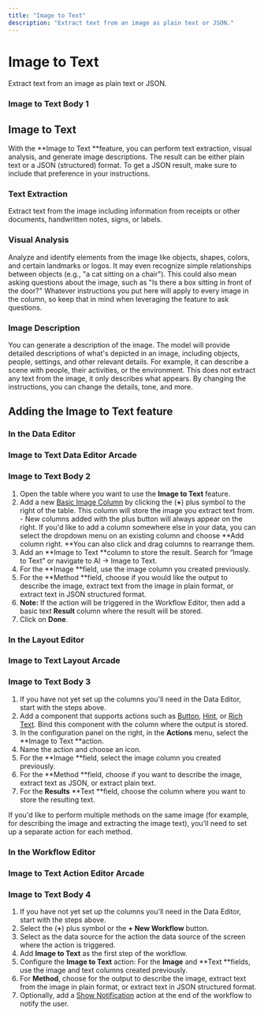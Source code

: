 ```yaml
---
title: "Image to Text"
description: "Extract text from an image as plain text or JSON."
---
```


# Image to Text

Extract text from an image as plain text or JSON.

### Image to Text Body 1

## Image to Text

With the **Image to Text **feature, you can perform text extraction, visual analysis, and generate image descriptions. The result can be either plain text or a JSON (structured) format. To get a JSON result, make sure to include that preference in your instructions.

### Text Extraction

Extract text from the image including information from receipts or other documents, handwritten notes, signs, or labels.

### Visual Analysis

Analyze and identify elements from the image like objects, shapes, colors, and certain landmarks or logos. It may even recognize simple relationships between objects (e.g., "a cat sitting on a chair"). This could also mean asking questions about the image, such as "Is there a box sitting in front of the door?" Whatever instructions you put here will apply to every image in the column, so keep that in mind when leveraging the feature to ask questions.

### Image Description

You can generate a description of the image. The model will provide detailed descriptions of what's depicted in an image, including objects, people, settings, and other relevant details. For example, it can describe a scene with people, their activities, or the environment. This does not extract any text from the image, it only describes what appears. By changing the instructions, you can change the details, tone, and more.

## Adding the Image to Text feature

### In the Data Editor



### Image to Text Data Editor Arcade

### Image to Text Body 2

1. Open the table where you want to use the **Image to Text** feature.
2. Add a new [Basic Image Column](/basic-columns) by clicking the (**+**) plus symbol to the right of the table. This column will store the image you extract text from. - New columns added with the plus button will always appear on the right. If you'd like to add a column somewhere else in your data, you can select the dropdown menu on an existing column and choose **Add column right. **You can also click and drag columns to rearrange them.
3. Add an **Image to Text **column to store the result. Search for “Image to Text” or navigate to AI → Image to Text.
4. For the **Image **field, use the image column you created previously. 
5. For the **Method **field, choose if you would like the output to describe the image, extract text from the image in plain format, or extract text in JSON structured format.
6. **Note:** If the action will be triggered in the Workflow Editor, then add a basic text **Result** column where the result will be stored.
7. Click on **Done**.

### In the Layout Editor



### Image to Text Layout Arcade

### Image to Text Body 3

1. If you have not yet set up the columns you'll need in the Data Editor, start with the steps above. 
2. Add a component that supports actions such as [Button](/essentials/components/button), [Hint](essentials/components/hint), or [Rich Text](/essentials/components/rich-text). Bind this component with the column where the output is stored.
3. In the configuration panel on the right, in the **Actions** menu, select the **Image to Text **action.
4. Name the action and choose an icon.
5. For the **Image **field, select the image column you created previously. 
6. For the **Method **field, choose if you want to describe the image, extract text as JSON, or extract plain text. 
7. For the **Results** **Text **field, choose the column where you want to store the resulting text. 

If you'd like to perform multiple methods on the same image (for example, for describing the image and extracting the image text), you'll need to set up a separate action for each method. 

### In the Workflow Editor



### Image to Text Action Editor Arcade

### Image to Text Body 4

1. If you have not yet set up the columns you'll need in the Data Editor, start with the steps above.
2. Select the (**+**) plus symbol or the **+ New Workflow** button.
3. Select as the data source for the action the data source of the screen where the action is triggered.
4. Add **Image to Text** as the first step of the workflow.
5. Configure the **Image to Text** action: For the **Image** and **Text **fields, use the image and text columns created previously. 
6. For **Method**, choose for the output to describe the image, extract text from the image in plain format, or extract text in JSON structured format.
7. Optionally, add a [Show Notification](/automation/actions/show-notification) action at the end of the workflow to notify the user.



